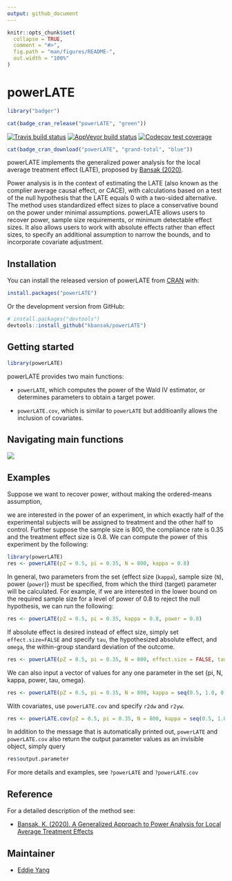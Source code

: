 ```yaml
---
output: github_document
---
```


<!-- README.md is generated from README.Rmd. Please edit that file -->

```r
knitr::opts_chunk$set(
  collapse = TRUE,
  comment = "#>",
  fig.path = "man/figures/README-",
  out.width = "100%"
)
```

# powerLATE

```r
library("badger")
```

<!-- badges: start -->
```r
cat(badge_cran_release("powerLATE", "green"))
```
[![Travis build status](https://travis-ci.com/kbansak/powerLATE.svg?branch=master)](https://travis-ci.com/kbansak/powerLATE)
[![AppVeyor build status](https://ci.appveyor.com/api/projects/status/github/kbansak/powerLATE?branch=master&svg=true)](https://ci.appveyor.com/project/kbansak/powerLATE)
[![Codecov test coverage](https://codecov.io/gh/kbansak/powerLATE/branch/master/graph/badge.svg)](https://codecov.io/gh/kbansak/powerLATE?branch=master)
```r
cat(badge_cran_download("powerLATE", "grand-total", "blue"))
```
<!-- badges: end -->

powerLATE implements the generalized power analysis for the local average treatment effect (LATE), proposed by [Bansak (2020)](https://projecteuclid.org/download/pdfview_1/euclid.ss/1591171230).

Power analysis is in the context of estimating the LATE (also known as the complier average causal effect, or CACE), with calculations based on a test of the null hypothesis that the LATE equals 0 with a two-sided alternative. The method uses standardized effect sizes to place a conservative bound on the power under minimal assumptions. powerLATE allows users to recover power, sample size requirements, or minimum detectable effect sizes. It also allows users to work with absolute effects rather than effect sizes, to specify an additional assumption to narrow the bounds, and to incorporate covariate adjustment.

## Installation

You can install the released version of powerLATE from [CRAN](https://CRAN.R-project.org) with:

``` r
install.packages("powerLATE")
```
Or the development version from GitHub:

``` r
# install.packages("devtools")
devtools::install_github("kbansak/powerLATE")
```

## Getting started

```r
library(powerLATE)
```

powerLATE provides two main functions:

* `powerLATE`, which computes the power of the Wald IV estimator, or determines parameters to obtain a target power.

* `powerLATE.cov`, which is similar to `powerLATE` but additioanlly allows the inclusion of covariates. 

## Navigating main functions

![](/Users/eddie/Documents/powerLATE/powerLATE_tree.png)

## Examples

Suppose we want to recover power, without making the ordered-means assumption, 

we are interested in the power of an experiment, in which exactly half of the experimental subjects will be assigned to treatment and the other half to control. Further suppose the sample size is 800, the compliance rate is 0.35 and the treatment effect size is 0.8. We can compute the power of this experiment by the following:

```r
library(powerLATE)
res <- powerLATE(pZ = 0.5, pi = 0.35, N = 800, kappa = 0.8)
```

In general, two parameters from the set {effect size (`kappa`), sample size (`N`), power (`power`)} must be specified, from which the third (target) parameter will be calculated. For example, if we are interested in the lower bound on the required sample size for a level of power of 0.8 to reject the null hypothesis, we can run the following:

```r
res <- powerLATE(pZ = 0.5, pi = 0.35, kappa = 0.8, power = 0.8)
```

If absolute effect is desired instead of effect size, simply set `effect.size=FALSE` and specify `tau`, the hypothesized absolute effect, and `omega`, the within-group standard deviation of the outcome.
```r
res <- powerLATE(pZ = 0.5, pi = 0.35, N = 800, effect.size = FALSE, tau = 0.4, omega = 0.6,)
```

We can also input a vector of values for any one parameter in the set \{pi, N, kappa, power, tau, omega\}.

```r
res <- powerLATE(pZ = 0.5, pi = 0.35, N = 800, kappa = seq(0.5, 1.0, 0.1))
```

With covariates, use `powerLATE.cov` and specify `r2dw` and `r2yw`.

```r
res <- powerLATE.cov(pZ = 0.5, pi = 0.35, N = 800, kappa = seq(0.5, 1.0, 0.1), r2dw = 0.2, r2yw = 0.3)
```

In addition to the message that is automatically printed out, `powerLATE` and `powerLATE.cov` also return the output parameter values as an invisible object, simply query

```r
res$output.parameter
```

For more details and examples, see `?powerLATE` and `?powerLATE.cov`

## Reference

For a detailed description of the method see:

- [Bansak, K. (2020). A Generalized Approach to Power Analysis for Local Average Treatment Effects](https://projecteuclid.org/download/pdfview_1/euclid.ss/1591171230)

## Maintainer 

- [Eddie Yang](https://github.com/EddieYang211)
